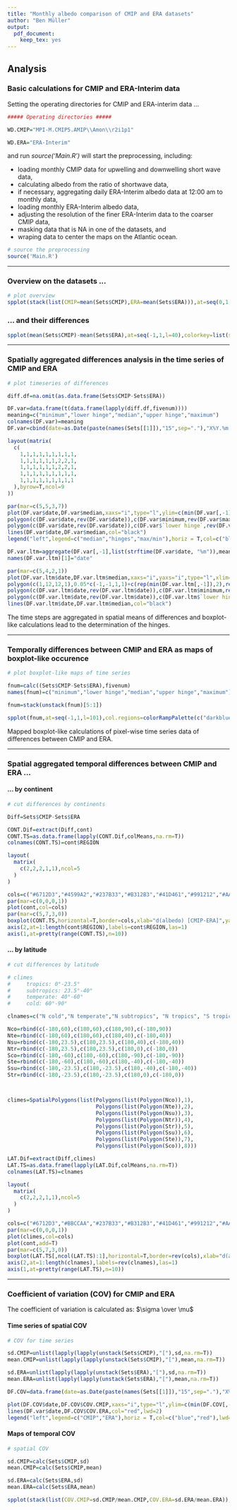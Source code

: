 ```yaml
---
title: "Monthly albedo comparison of CMIP and ERA datasets"
author: "Ben Müller"
output: 
  pdf_document: 
    keep_tex: yes
---
```


## Analysis

### Basic calculations for CMIP and ERA-Interim data

Setting the operating directories for CMIP and ERA-interim data ...

```r
##### Operating directories #####

WD.CMIP="MPI-M.CMIP5.AMIP\\Amon\\r2i1p1"

WD.ERA="ERA-Interim"
```

and run *source('Main.R')* will start the preprocessing, including:

* loading monthly CMIP data for upwelling and downwelling short wave data,
* calculating albedo from the ratio of shortwave data,
* if necessary, aggregating daily ERA-Interim albedo data at 12:00 am to monthly data,
* loading monthly ERA-Interim albedo data,
* adjusting the resolution of the finer ERA-Interim data to the coarser CMIP data,
* masking data that is NA in one of the datasets, and
* wraping data to center the maps on the Atlantic ocean.

```r
# source the preprocessing
source('Main.R')
```
  
***
  
### Overview on the datasets ...

```r
# plot overview
spplot(stack(list(CMIP=mean(Sets$CMIP),ERA=mean(Sets$ERA))),at=seq(0,1,l=21),colorkey=list(space="bottom"),scales = list(tick.number=5,draw = TRUE),col.regions=colorRampPalette(c("gray11","lightgoldenrod3","khaki1"))(21),main="temporal mean of albedo")
```
  
### ... and their differences

```r
spplot(mean(Sets$CMIP)-mean(Sets$ERA),at=seq(-1,1,l=40),colorkey=list(space="bottom"),scales = list(tick.number=5,draw = TRUE),col.regions=colorRampPalette(c("darkblue","blue","grey90","red","darkred"))(40),main="difference of mean albedo (CMIP-ERA)")
```
  
  
  
  
***

### Spatially aggregated differences analysis in the time series of CMIP and ERA

```r
# plot timeseries of differences

diff.df=na.omit(as.data.frame(Sets$CMIP-Sets$ERA))

DF.var=data.frame(t(data.frame(lapply(diff.df,fivenum))))
meaning=c("minimum","lower hinge","median","upper hinge","maximum")
colnames(DF.var)=meaning
DF.var=cbind(date=as.Date(paste(names(Sets[[1]]),"15",sep="."),"X%Y.%m.%d"),DF.var)

layout(matrix(
  c(
    1,1,1,1,1,1,1,1,1,
    1,1,1,1,1,1,2,2,1,
    1,1,1,1,1,1,2,2,1,
    1,1,1,1,1,1,1,1,1,
    1,1,1,1,1,1,1,1,1
  ),byrow=T,ncol=9
))

par(mar=c(5,5,3,7))
plot(DF.var$date,DF.var$median,xaxs="i",type="l",ylim=c(min(DF.var[,-1]),max(DF.var[,-1])),col="white",xlab="time [months]",ylab="d(albedo) [CMIP-ERA]",main="time series of spatially averaged monthly differences in albedo (CMIP-ERA)",cex.main=1.3,cex.lab=1.3)
polygon(c(DF.var$date,rev(DF.var$date)),c(DF.var$minimum,rev(DF.var$maximum)),col="#EE000030",border=NA)
polygon(c(DF.var$date,rev(DF.var$date)),c(DF.var$`lower hinge`,rev(DF.var$`upper hinge`)),col="#EE000070",border=NA)
lines(DF.var$date,DF.var$median,col="black")
legend("left",legend=c("median","hinges","max/min"),horiz = T,col=c("black","#EE000079","#EE000030"),lty=c(1,NA,NA),pch=c(NA,15,15),pt.cex=4,inset=0.1,cex=1.3)

DF.var.ltm=aggregate(DF.var[,-1],list(strftime(DF.var$date, "%m")),mean)
names(DF.var.ltm)[1]="date"

par(mar=c(5,4,2,1))
plot(DF.var.ltm$date,DF.var.ltm$median,xaxs="i",yaxs="i",type="l",xlim=c(1,12),ylim=0.05*c(-1,1)+c(min(DF.var.ltm[,-1]),max(DF.var.ltm[,-1])),col="white",xlab="",ylab="",main="monthly mean",cex.main=1.3,cex.lab=1.3)
polygon(c(1,12,12,1),0.05*c(-1,-1,1,1)+c(rep(min(DF.var.ltm[,-1]),2),rep(max(DF.var.ltm[,-1]),2)),col="white")
polygon(c(DF.var.ltm$date,rev(DF.var.ltm$date)),c(DF.var.ltm$minimum,rev(DF.var.ltm$maximum)),col="#EE000030",border=NA)
polygon(c(DF.var.ltm$date,rev(DF.var.ltm$date)),c(DF.var.ltm$`lower hinge`,rev(DF.var.ltm$`upper hinge`)),col="#EE000070",border=NA)
lines(DF.var.ltm$date,DF.var.ltm$median,col="black")
```
  
The time steps are aggregated in spatial means of differences and boxplot-like calculations lead to the determination of the hinges.
  
***

### Temporally differences between CMIP and ERA as maps of boxplot-like occurence

```r
# plot boxplot-like maps of time series 

fnum=calc((Sets$CMIP-Sets$ERA),fivenum)
names(fnum)=c("minimum","lower hinge","median","upper hinge","maximum")

fnum=stack(unstack(fnum)[5:1])

spplot(fnum,at=seq(-1,1,l=101),col.regions=colorRampPalette(c("darkblue","blue","grey90","red","darkred"))(100),colorkey=list(space=c("bottom")),layout = c(1, 5),scales = list(tick.number=5,draw = TRUE),main=c("distribution of spatial minima, maxima, boxplot-like hinge levels and median \n of differences between CMIP and ERA [CMIP-ERA]"))
```
    
Mapped boxplot-like calculations of pixel-wise time series data of differences between CMIP and ERA.
  
***
  
### Spatial aggregated temporal differences between CMIP and ERA ...
  
#### ... by continent

```r
# cut differences by continents

Diff=Sets$CMIP-Sets$ERA

CONT.Dif=extract(Diff,cont)
CONT.TS=as.data.frame(lapply(CONT.Dif,colMeans,na.rm=T))
colnames(CONT.TS)=cont$REGION

layout(
  matrix(
    c(2,2,2,1,1),ncol=5
  )
)

cols=c("#6712D3","#4599A2","#237B33","#B312B3","#41D461","#991212","#AABA52")
par(mar=c(0,0,0,1))
plot(cont,col=cols)
par(mar=c(5,7,3,0))
boxplot(CONT.TS,horizontal=T,border=cols,xlab="d(albedo) [CMIP-ERA]",yaxt="n",xaxt="n",main="differences of albedo from CMIP and ERA per continent")
axis(2,at=1:length(cont$REGION),labels=cont$REGION,las=1)
axis(1,at=pretty(range(CONT.TS),n=10))
```

#### ... by latitude

```r
# cut differences by latitude

# climes
#     tropics: 0°-23.5°
#     subtropics: 23.5°-40°
#     temperate: 40°-60°
#     cold: 60°-90°

clnames=c("N cold","N temperate","N subtropics", "N tropics", "S tropics","S subtropics","S temperate","S cold" )

Nco=rbind(c(-180,60),c(180,60),c(180,90),c(-180,90))
Nte=rbind(c(-180,60),c(180,60),c(180,40),c(-180,40))
Nsu=rbind(c(-180,23.5),c(180,23.5),c(180,40),c(-180,40))
Ntr=rbind(c(-180,23.5),c(180,23.5),c(180,0),c(-180,0))
Sco=rbind(c(-180,-60),c(180,-60),c(180,-90),c(-180,-90))
Ste=rbind(c(-180,-60),c(180,-60),c(180,-40),c(-180,-40))
Ssu=rbind(c(-180,-23.5),c(180,-23.5),c(180,-40),c(-180,-40))
Str=rbind(c(-180,-23.5),c(180,-23.5),c(180,0),c(-180,0))



climes=SpatialPolygons(list(Polygons(list(Polygon(Nco)),1),
                            Polygons(list(Polygon(Nte)),2),
                            Polygons(list(Polygon(Nsu)),3),
                            Polygons(list(Polygon(Ntr)),4),
                            Polygons(list(Polygon(Str)),5),
                            Polygons(list(Polygon(Ssu)),6),
                            Polygons(list(Polygon(Ste)),7),
                            Polygons(list(Polygon(Sco)),8)))

LAT.Dif=extract(Diff,climes)
LAT.TS=as.data.frame(lapply(LAT.Dif,colMeans,na.rm=T))
colnames(LAT.TS)=clnames

layout(
  matrix(
    c(2,2,2,1,1),ncol=5
  )
)

cols=c("#6712D3","#BBCCAA","#237B33","#B312B3","#41D461","#991212","#AABA52","#4599A2")
par(mar=c(0,0,0,1))
plot(climes,col=cols)
plot(cont,add=T)
par(mar=c(5,7,3,0))
boxplot(LAT.TS[,ncol(LAT.TS):1],horizontal=T,border=rev(cols),xlab="d(albedo) [CMIP-ERA]",yaxt="n",xaxt="n",main="differences of albedo from CMIP and ERA per clime")
axis(2,at=1:length(clnames),labels=rev(clnames),las=1)
axis(1,at=pretty(range(LAT.TS),n=10))
```
  
***
  
### Coefficient of variation (COV) for CMIP and ERA

The coefficient of variation is calculated as: $\sigma \over \mu$
  
#### Time series of spatial COV

```r
# COV for time series

sd.CMIP=unlist(lapply(lapply(unstack(Sets$CMIP),"["),sd,na.rm=T))
mean.CMIP=unlist(lapply(lapply(unstack(Sets$CMIP),"["),mean,na.rm=T))

sd.ERA=unlist(lapply(lapply(unstack(Sets$ERA),"["),sd,na.rm=T))
mean.ERA=unlist(lapply(lapply(unstack(Sets$ERA),"["),mean,na.rm=T))

DF.COV=data.frame(date=as.Date(paste(names(Sets[[1]]),"15",sep="."),"X%Y.%m.%d"),COV.CMIP=sd.CMIP/mean.CMIP,COV.ERA=sd.ERA/mean.ERA)

plot(DF.COV$date,DF.COV$COV.CMIP,xaxs="i",type="l",ylim=c(min(DF.COV[,-1]),max(DF.COV[,-1])),col="blue",lwd=2,xlab="time [months]",ylab="albedo",main="time series of spatially aggregated COV",cex.main=1.3,cex.lab=1.3)
lines(DF.var$date,DF.COV$COV.ERA,col="red",lwd=2)
legend("left",legend=c("CMIP","ERA"),horiz = T,col=c("blue","red"),lwd=c(2,2),inset=0.1,cex=1.3)
```
    
#### Maps of temporal COV

```r
# spatial COV

sd.CMIP=calc(Sets$CMIP,sd)
mean.CMIP=calc(Sets$CMIP,mean)

sd.ERA=calc(Sets$ERA,sd)
mean.ERA=calc(Sets$ERA,mean)

spplot(stack(list(COV.CMIP=sd.CMIP/mean.CMIP,COV.ERA=sd.ERA/mean.ERA)),at=seq(0,1.5,l=101),col.regions=colorRampPalette(c("#226422","#FFFF22","#642222"))(100),colorkey=list(space=c("bottom")),scales = list(tick.number=5,draw = TRUE),main="coefficients of variations for the time series")

```

